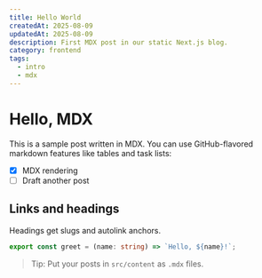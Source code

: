 ```yaml
---
title: Hello World
createdAt: 2025-08-09
updatedAt: 2025-08-09
description: First MDX post in our static Next.js blog.
category: frontend
tags:
  - intro
  - mdx
---
```


# Hello, MDX

This is a sample post written in MDX. You can use GitHub-flavored markdown features like tables and task lists:

- [x] MDX rendering
- [ ] Draft another post

## Links and headings

Headings get slugs and autolink anchors.

```ts
export const greet = (name: string) => `Hello, ${name}!`;
```

> Tip: Put your posts in `src/content` as `.mdx` files.


